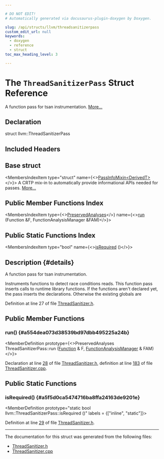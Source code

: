 ```yaml
---

# DO NOT EDIT!
# Automatically generated via docusaurus-plugin-doxygen by Doxygen.

slug: /api/structs/llvm/threadsanitizerpass
custom_edit_url: null
keywords:
  - doxygen
  - reference
  - struct
toc_max_heading_level: 3

---
```





# The `ThreadSanitizerPass` Struct Reference

<DoxygenPage pluginConfig={pluginConfig}>

A function pass for tsan instrumentation. <a href="#details">More...</a>

## Declaration

<CodeBlock>struct llvm::ThreadSanitizerPass</CodeBlock>

## Included Headers

<IncludesList>
<IncludesListItem
  filePath="llvm/Transforms/Instrumentation/ThreadSanitizer.h"
  permalink="/docs/api/files/include/include/llvm/include/llvm/transforms/include/llvm/transforms/instrumentation/threadsanitizer-h"
  isLocal="true" />
</IncludesList>

## Base struct

<MembersIndex>

<MembersIndexItem
  type="struct"
  name={<><a href="/docs/api/structs/llvm/passinfomixin">PassInfoMixin&lt;DerivedT&gt;</a></>}>
A CRTP mix-in to automatically provide informational APIs needed for passes. <a href="/docs/api/structs/llvm/passinfomixin/#details">More...</a>
</MembersIndexItem>

</MembersIndex>

## Public Member Functions Index

<MembersIndex>

<MembersIndexItem
  type={<><a href="/docs/api/classes/llvm/preservedanalyses">PreservedAnalyses</a></>}
  name={<><a href="#a554dea073d38539bd97dbb495225a24b">run</a> (Function &amp;F, FunctionAnalysisManager &amp;FAM)</>}>
</MembersIndexItem>

</MembersIndex>

## Public Static Functions Index

<MembersIndex>

<MembersIndexItem
  type="bool"
  name={<><a href="#a5f5d0ca5474716ba8ffa24163de9201e">isRequired</a> ()</>}>
</MembersIndexItem>

</MembersIndex>

## Description {#details}

A function pass for tsan instrumentation.

Instruments functions to detect race conditions reads. This function pass inserts calls to runtime library functions. If the functions aren&#39;t declared yet, the pass inserts the declarations. Otherwise the existing globals are

Definition at line 27 of file <a href="/docs/api/files/include/include/llvm/include/llvm/transforms/include/llvm/transforms/instrumentation/threadsanitizer-h">ThreadSanitizer.h</a>.

<SectionDefinition>

## Public Member Functions

### run() {#a554dea073d38539bd97dbb495225a24b}

<MemberDefinition
  prototype={<>PreservedAnalyses ThreadSanitizerPass::run (<a href="/docs/api/classes/llvm/function">Function</a> &amp; F, <a href="/docs/api/namespaces/llvm/#adce09a5a0de0e3177eb00e932734af2f">FunctionAnalysisManager</a> &amp; FAM)</>}>

Declaration at line <a href="/docs/api/files/include/include/llvm/include/llvm/transforms/include/llvm/transforms/instrumentation/threadsanitizer-h/#l00028">28</a> of file <a href="/docs/api/files/include/include/llvm/include/llvm/transforms/include/llvm/transforms/instrumentation/threadsanitizer-h">ThreadSanitizer.h</a>, definition at line <a href="/docs/api/files/lib/lib/transforms/lib/transforms/instrumentation/threadsanitizer-cpp/#l00183">183</a> of file <a href="/docs/api/files/lib/lib/transforms/lib/transforms/instrumentation/threadsanitizer-cpp">ThreadSanitizer.cpp</a>.
</MemberDefinition>

</SectionDefinition>

<SectionDefinition>

## Public Static Functions

### isRequired() {#a5f5d0ca5474716ba8ffa24163de9201e}

<MemberDefinition
  prototype="static bool llvm::ThreadSanitizerPass::isRequired ()"
  labels = {["inline", "static"]}>

Definition at line <a href="/docs/api/files/include/include/llvm/include/llvm/transforms/include/llvm/transforms/instrumentation/threadsanitizer-h/#l00029">29</a> of file <a href="/docs/api/files/include/include/llvm/include/llvm/transforms/include/llvm/transforms/instrumentation/threadsanitizer-h">ThreadSanitizer.h</a>.
</MemberDefinition>

</SectionDefinition>

<hr/>

The documentation for this struct was generated from the following files:

<ul>
<li><a href="/docs/api/files/include/include/llvm/include/llvm/transforms/include/llvm/transforms/instrumentation/threadsanitizer-h">ThreadSanitizer.h</a></li>
<li><a href="/docs/api/files/lib/lib/transforms/lib/transforms/instrumentation/threadsanitizer-cpp">ThreadSanitizer.cpp</a></li>
</ul>

</DoxygenPage>

